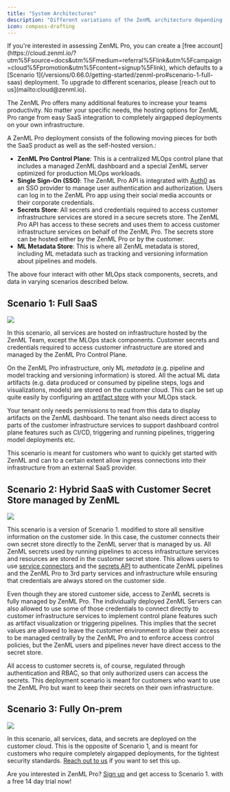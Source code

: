 ```yaml
---
title: "System Architectures"
description: "Different variations of the ZenML architecture depending on your needs."
icon: compass-drafting
---
```


<Info>
  If you're interested in assessing ZenML Pro, you can create a [free account](https://cloud.zenml.io/?utm%5Fsource=docs&utm%5Fmedium=referral%5Flink&utm%5Fcampaign=cloud%5Fpromotion&utm%5Fcontent=signup%5Flink), which defaults to a [Scenario 1](/versions/0.66.0/getting-started/zenml-pro#scenario-1-full-saas) deployment. To upgrade to different scenarios, please [reach out to us](mailto:cloud@zenml.io).
</Info>

The ZenML Pro offers many additional features to increase your teams productivity. No matter your specific needs, the hosting options for ZenML Pro range from easy SaaS integration to completely airgapped deployments on your own infrastructure.

A ZenML Pro deployment consists of the following moving pieces for both the SaaS product as well as the self-hosted version.:

* **ZenML Pro Control Plane**: This is a centralized MLOps control plane that includes a managed ZenML dashboard and a special ZenML server optimized for production MLOps workloads.
* **Single Sign-On (SSO)**: The ZenML Pro API is integrated with [Auth0](https://auth0.com/) as an SSO provider to manage user authentication and authorization. Users can log in to the ZenML Pro app using their social media accounts or their corporate credentials.
* **Secrets Store**: All secrets and credentials required to access customer infrastructure services are stored in a secure secrets store. The ZenML Pro API has access to these secrets and uses them to access customer infrastructure services on behalf of the ZenML Pro. The secrets store can be hosted either by the ZenML Pro or by the customer.
* **ML Metadata Store**: This is where all ZenML metadata is stored, including ML metadata such as tracking and versioning information about pipelines and models.

The above four interact with other MLOps stack components, secrets, and data in varying scenarios described below.

## Scenario 1: Full SaaS
<Frame caption="Scenario 1: Full SaaS deployment">
  <img src="/_assets/sys-a-1.avif"/>
</Frame>

In this scenario, all services are hosted on infrastructure hosted by the ZenML Team, except the MLOps stack components. Customer secrets and credentials required to access customer infrastructure are stored and managed by the ZenML Pro Control Plane.

On the ZenML Pro infrastructure, only ML _metadata_ (e.g. pipeline and model tracking and versioning information) is stored. All the actual ML data artifacts (e.g. data produced or consumed by pipeline steps, logs and visualizations, models) are stored on the customer cloud. This can be set up quite easily by configuring an [artifact store](/stack-components/artifact-stores) with your MLOps stack.

Your tenant only needs permissions to read from this data to display artifacts on the ZenML dashboard. The tenant also needs direct access to parts of the customer infrastructure services to support dashboard control plane features such as CI/CD, triggering and running pipelines, triggering model deployments etc.

This scenario is meant for customers who want to quickly get started with ZenML and can to a certain extent allow ingress connections into their infrastructure from an external SaaS provider.

## Scenario 2: Hybrid SaaS with Customer Secret Store managed by ZenML

<Frame caption="Scenario 2: Hybrid SaaS with Customer Secret Store managed by ZenML">
  <img src="/_assets/sys-a-2.avif"/>
</Frame>

This scenario is a version of Scenario 1\. modified to store all sensitive information on the customer side. In this case, the customer connects their own secret store directly to the ZenML server that is managed by us. All ZenML secrets used by running pipelines to access infrastructure services and resources are stored in the customer secret store. This allows users to use [service connectors](/usage/resource-data-management/auth-management/service-connectors-guide) and the [secrets API](/versions/0.66.0/how-to/interact-with-secrets) to authenticate ZenML pipelines and the ZenML Pro to 3rd party services and infrastructure while ensuring that credentials are always stored on the customer side.

Even though they are stored customer side, access to ZenML secrets is fully managed by ZenML Pro. The individually deployed ZenML Servers can also allowed to use some of those credentials to connect directly to customer infrastructure services to implement control plane features such as artifact visualization or triggering pipelines. This implies that the secret values are allowed to leave the customer environment to allow their access to be managed centrally by the ZenML Pro and to enforce access control policies, but the ZenML users and pipelines never have direct access to the secret store.

All access to customer secrets is, of course, regulated through authentication and RBAC, so that only authorized users can access the secrets. This deployment scenario is meant for customers who want to use the ZenML Pro but want to keep their secrets on their own infrastructure.

## Scenario 3: Fully On-prem

<Frame caption="Scenario 3: Fully on-premises deployment">
  <img src="/_assets/sys-a-3.avif"/>
</Frame>

In this scenario, all services, data, and secrets are deployed on the customer cloud. This is the opposite of Scenario 1, and is meant for customers who require completely airgapped deployments, for the tightest security standards. [Reach out to us](mailto:cloud@zenml.io) if you want to set this up.

Are you interested in ZenML Pro? [Sign up](https://cloud.zenml.io/?utm%5Fsource=docs&utm%5Fmedium=referral%5Flink&utm%5Fcampaign=cloud%5Fpromotion&utm%5Fcontent=signup%5Flink) and get access to Scenario 1\. with a free 14 day trial now!


